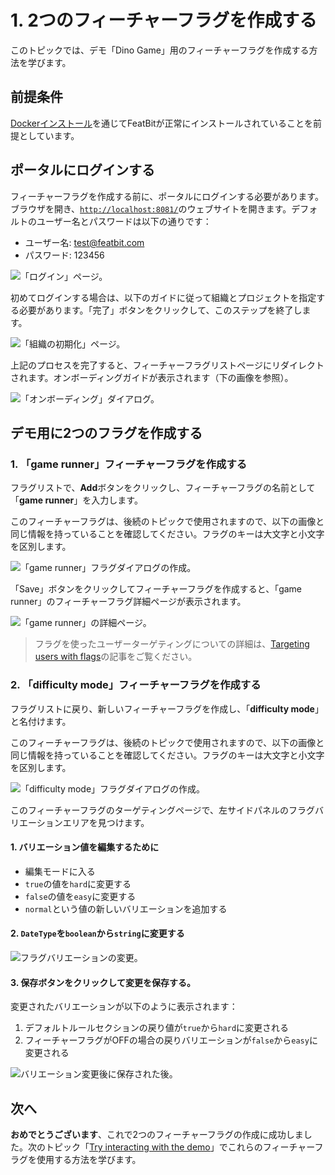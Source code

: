
# 1. 2つのフィーチャーフラグを作成する

このトピックでは、デモ「Dino Game」用のフィーチャーフラグを作成する方法を学びます。

## 前提条件

[Dockerインストール](../installation/full-installation.md)を通じてFeatBitが正常にインストールされていることを前提としています。

## ポータルにログインする

フィーチャーフラグを作成する前に、ポータルにログインする必要があります。ブラウザを開き、[`http://localhost:8081/`](http://localhost:8081/)のウェブサイトを開きます。デフォルトのユーザー名とパスワードは以下の通りです：

* ユーザー名: test@featbit.com
* パスワード: 123456

![「ログイン」ページ。](../getting-started/assets/create-2-feature-flag/001-login.png)

初めてログインする場合は、以下のガイドに従って組織とプロジェクトを指定する必要があります。「完了」ボタンをクリックして、このステップを終了します。

![「組織の初期化」ページ。](../getting-started/assets/create-2-feature-flag/002-init-org.webp)

上記のプロセスを完了すると、フィーチャーフラグリストページにリダイレクトされます。オンボーディングガイドが表示されます（下の画像を参照）。

![「オンボーディング」ダイアログ。](../getting-started/assets/create-2-feature-flag/003.webp)

## デモ用に2つのフラグを作成する

### 1. 「game runner」フィーチャーフラグを作成する

フラグリストで、**Add**ボタンをクリックし、フィーチャーフラグの名前として「**game runner**」を入力します。

<Callout type="info" emoji="ℹ️">
  このフィーチャーフラグは、後続のトピックで使用されますので、以下の画像と同じ情報を持っていることを確認してください。フラグのキーは大文字と小文字を区別します。
</Callout>

![「game runner」フラグダイアログの作成。](../getting-started/assets/create-2-feature-flag/004.webp)

「Save」ボタンをクリックしてフィーチャーフラグを作成すると、「game runner」のフィーチャーフラグ詳細ページが表示されます。

![「game runner」の詳細ページ。](../getting-started/assets/create-2-feature-flag/005.webp)

> フラグを使ったユーザーターゲティングについての詳細は、[Targeting users with flags](../feature-flags/targeting-users-with-flags/)の記事をご覧ください。

### 2. 「difficulty mode」フィーチャーフラグを作成する&#x20;

フラグリストに戻り、新しいフィーチャーフラグを作成し、「**difficulty mode**」と名付けます。

<Callout type="info" emoji="ℹ️">
  このフィーチャーフラグは、後続のトピックで使用されますので、以下の画像と同じ情報を持っていることを確認してください。フラグのキーは大文字と小文字を区別します。
</Callout>

![「difficulty mode」フラグダイアログの作成。](../getting-started/assets/create-2-feature-flag/006.webp)

このフィーチャーフラグのターゲティングページで、左サイドパネルのフラグバリエーションエリアを見つけます。

#### 1. バリエーション値を編集するために

* 編集モードに入る
* `true`の値を`hard`に変更する
* `false`の値を`easy`に変更する
* `normal`という値の新しいバリエーションを追加する

#### 2. `DateType`を`boolean`から`string`に変更する

![フラグバリエーションの変更。](../getting-started/assets/create-2-feature-flag/007.webp)

#### 3. 保存ボタンをクリックして変更を保存する。

変更されたバリエーションが以下のように表示されます：

1. デフォルトルールセクションの戻り値が`true`から`hard`に変更される
2. フィーチャーフラグがOFFの場合の戻りバリエーションが`false`から`easy`に変更される

![バリエーション変更後に保存された後。](../getting-started/assets/create-2-feature-flag/008.png)

## 次へ

**おめでとうございます**、これで2つのフィーチャーフラグの作成に成功しました。次のトピック「[Try interacting with the demo](try-interacting-with-the-demo.md)」でこれらのフィーチャーフラグを使用する方法を学びます。
